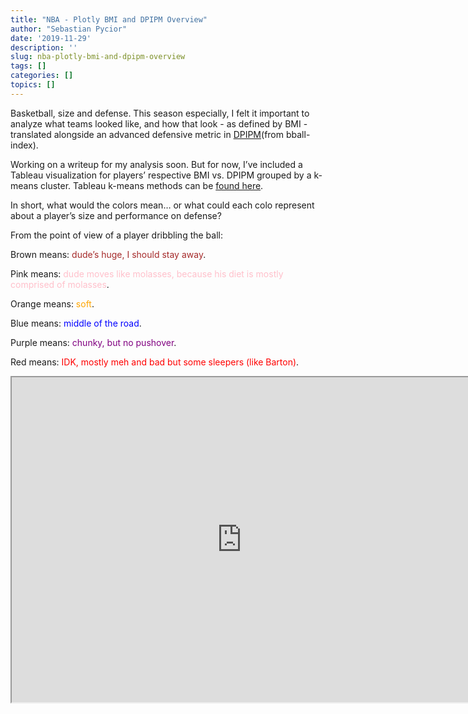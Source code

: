 ```yaml
---
title: "NBA - Plotly BMI and DPIPM Overview"
author: "Sebastian Pycior"
date: '2019-11-29'
description: ''
slug: nba-plotly-bmi-and-dpipm-overview
tags: []
categories: []
topics: []
---
```


Basketball, size and defense. This season especially, I felt it important to analyze what teams looked like, and how that look - as defined by BMI - translated alongside an advanced defensive metric in [DPIPM](https://www.bball-index.com/current-pipm/)(from bball-index).

Working on a writeup for my analysis soon. But for now, I've included a Tableau visualization for players' respective BMI vs. DPIPM grouped by a k-means cluster. Tableau k-means methods can be [found here](https://help.tableau.com/current/pro/desktop/en-us/clustering.htm). 

In short, what would the colors mean... or what could each colo represent about a player's size and performance on defense?

From the point of view of a player dribbling the ball: 

Brown means: <span style="color:brown">dude's huge, I should stay away</span>. 

Pink means: <span style="color:pink">dude moves like molasses, because his diet is mostly comprised of molasses</span>.

Orange means: <span style="color:orange">soft</span>.

Blue means: <span style="color:blue">middle of the road</span>.

Purple means: <span style="color:purple">chunky, but no pushover</span>.

Red means: <span style="color:red">IDK, mostly meh and bad but some sleepers (like Barton)</span>.

<iframe src="https://public.tableau.com/views/dpipm_bmi/BMIvs_DPIPM?:display_count=y&:origin=viz_share_link:showVizHome=no&:embed=true" width="735" height="520"></iframe>